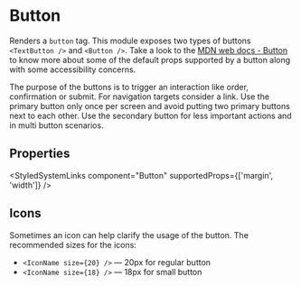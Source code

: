 
<Meta of={ButtonStories} />

# Button

Renders a `button` tag. This module exposes two types of buttons `<TextButton />` and `<Button />`.
Take a look to the [MDN web docs - Button](https://developer.mozilla.org/en-US/docs/Web/HTML/Element/button) to know more
about some of the default props supported by a button along with some accessibility concerns.

The purpose of the buttons is to trigger an interaction like order, confirmation or submit. For navigation
targets consider a link. Use the primary button only once per screen and avoid putting two primary buttons next to each other.
Use the secondary button for less important actions and in multi button scenarios.

<Primary />

## Properties

<ArgTypes of={ButtonStories} />

<StyledSystemLinks component="Button" supportedProps={['margin', 'width']} />

## Icons

Sometimes an icon can help clarify the usage of the button. The recommended sizes for the icons:

-   `<IconName size={20} />` — 20px for regular button
-   `<IconName size={18} />` — 18px for small button

<Story of={ButtonStories.WithIcon} />
<Source of={ButtonStories.WithIcon} />

<Stories includePrimary={false} />
